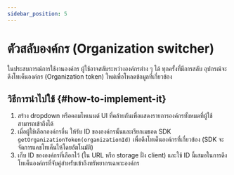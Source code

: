 ```yaml
---
sidebar_position: 5
---
```


# ตัวสลับองค์กร (Organization switcher)

ในประสบการณ์การใช้งานองค์กร ผู้ใช้อาจสลับระหว่างองค์กรต่าง ๆ ได้ ทุกครั้งที่มีการสลับ อุปกรณ์จะดึงโทเค็นองค์กร (Organization token) ใหม่เพื่อโหลดข้อมูลที่เกี่ยวข้อง

## วิธีการนำไปใช้ \{#how-to-implement-it}

1. สร้าง dropdown หรือคอมโพเนนต์ UI ที่คล้ายกันเพื่อแสดงรายการองค์กรทั้งหมดที่ผู้ใช้สามารถเข้าถึงได้
2. เมื่อผู้ใช้เลือกองค์กรอื่น ให้รับ ID ขององค์กรนั้นและเรียกเมธอด SDK `getOrganizationToken(organizationId)` เพื่อดึงโทเค็นองค์กรที่เกี่ยวข้อง (SDK จะจัดการแคชโทเค็นให้โดยอัตโนมัติ)
3. เก็บ ID ขององค์กรที่เลือกไว้ (ใน URL หรือ storage ฝั่ง client) และใช้ ID นี้เสมอในการดึงโทเค็นองค์กรที่จับคู่สำหรับเข้าถึงทรัพยากรเฉพาะองค์กร
